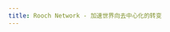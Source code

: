 ```yaml
---
title: Rooch Network - 加速世界向去中心化的转变
---
```



<TitleHero
  title="Rooch"
  slogan="加速世界向去中心化的转变"
  description="Rooch 是一个高效，安全，模块化，开发者体验优秀的实现 Web3 原生应用的基础设施解决方案"
  button="了解更多"
  buttonHref="/docs"
/>
